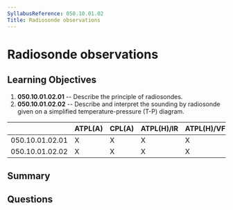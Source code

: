 ```yaml
---
SyllabusReference: 050.10.01.02
Title: Radiosonde observations
---
```


# Radiosonde observations

## Learning Objectives

1. **050.10.01.02.01** -- Describe the principle of radiosondes.
2. **050.10.01.02.02** -- Describe and interpret the sounding by radiosonde given
   on a simplified temperature-pressure (T-P) diagram.

|                 | ATPL(A) | CPL(A) | ATPL(H)/IR | ATPL(H)/VFR | CPL(H) | IR  | CBIR(A) |
| --------------- | ------- | ------ | ---------- | ----------- | ------ | --- | ------- |
| 050.10.01.02.01 | X       | X      | X          | X           | X      | X   |         |
| 050.10.01.02.02 | X       | X      | X          | X           | X      | X   |         |

## Summary

## Questions
